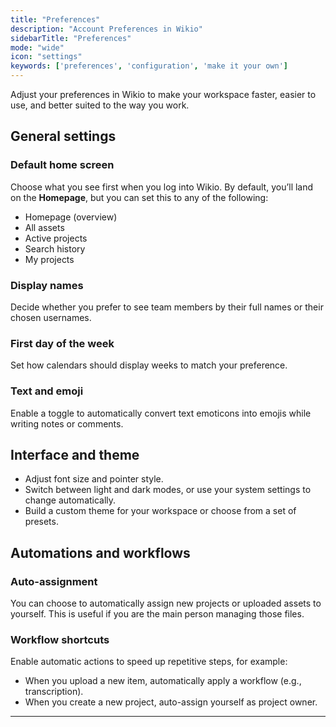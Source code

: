 ```yaml
---
title: "Preferences"
description: "Account Preferences in Wikio"
sidebarTitle: "Preferences"
mode: "wide"
icon: "settings"
keywords: ['preferences', 'configuration', 'make it your own']
---
```


Adjust your preferences in Wikio to make your workspace faster, easier to use, and better suited to the way you work.

## General settings

### Default home screen

Choose what you see first when you log into Wikio. By default, you’ll land on the **Homepage**, but you can set this to any of the following:

- Homepage (overview)
- All assets
- Active projects
- Search history
- My projects

### Display names

Decide whether you prefer to see team members by their full names or their chosen usernames.

### First day of the week

Set how calendars should display weeks to match your preference.

### Text and emoji

Enable a toggle to automatically convert text emoticons into emojis while writing notes or comments.

## Interface and theme

- Adjust font size and pointer style.
- Switch between light and dark modes, or use your system settings to change automatically.
- Build a custom theme for your workspace or choose from a set of presets.

## Automations and workflows

### Auto-assignment

You can choose to automatically assign new projects or uploaded assets to yourself. This is useful if you are the main person managing those files.

### Workflow shortcuts

Enable automatic actions to speed up repetitive steps, for example:

- When you upload a new item, automatically apply a workflow (e.g., transcription).
- When you create a new project, auto-assign yourself as project owner.

---